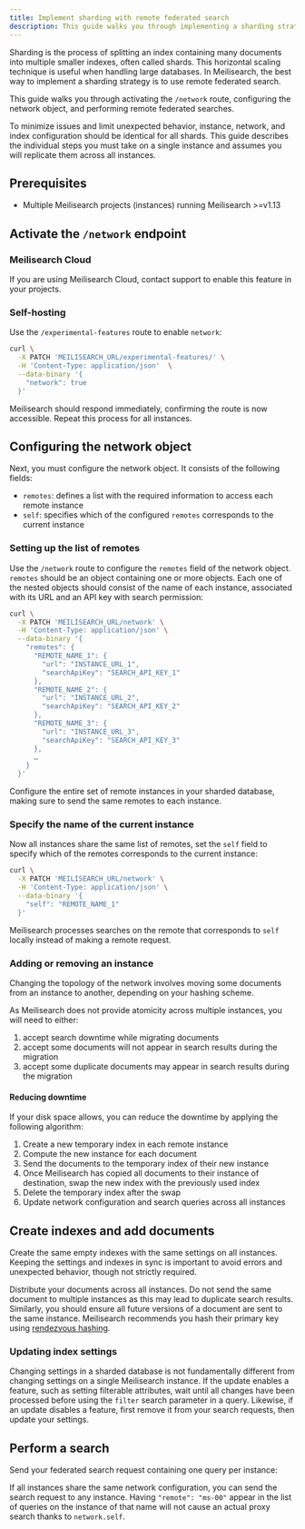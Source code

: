 ```yaml
---
title: Implement sharding with remote federated search
description: This guide walks you through implementing a sharding strategy by activating the `/network` route, configuring the network object, and performing remote federated searches.
---
```


Sharding is the process of splitting an index containing many documents into multiple smaller indexes, often called shards. This horizontal scaling technique is useful when handling large databases. In Meilisearch, the best way to implement a sharding strategy is to use remote federated search.

This guide walks you through activating the `/network` route, configuring the network object, and performing remote federated searches.

<Capsule intent="tip" title="Configuring multiple instances">
To minimize issues and limit unexpected behavior, instance, network, and index configuration should be identical for all shards. This guide describes the individual steps you must take on a single instance and assumes you will replicate them across all instances.
</Capsule>

## Prerequisites

- Multiple Meilisearch projects (instances) running Meilisearch >=v1.13

## Activate the `/network` endpoint

### Meilisearch Cloud

If you are using Meilisearch Cloud, contact support to enable this feature in your projects.

### Self-hosting

Use the `/experimental-features` route to enable `network`:

```sh
curl \
  -X PATCH 'MEILISEARCH_URL/experimental-features/' \
  -H 'Content-Type: application/json'  \
  --data-binary '{
    "network": true
  }'
```

Meilisearch should respond immediately, confirming the route is now accessible. Repeat this process for all instances.

## Configuring the network object

Next, you must configure the network object. It consists of the following fields:

- `remotes`: defines a list with the required information to access each remote instance
- `self`: specifies which of the configured `remotes` corresponds to the current instance

### Setting up the list of remotes

Use the `/network` route to configure the `remotes` field of the network object. `remotes` should be an object containing one or more objects. Each one of the nested objects should consist of the name of each instance, associated with its URL and an API key with search permission:

```sh
curl \
  -X PATCH 'MEILISEARCH_URL/network' \
  -H 'Content-Type: application/json' \
  --data-binary '{
    "remotes": {
      "REMOTE_NAME_1": {
        "url": "INSTANCE_URL_1",
        "searchApiKey": "SEARCH_API_KEY_1"
      },
      "REMOTE_NAME_2": {
        "url": "INSTANCE_URL_2",
        "searchApiKey": "SEARCH_API_KEY_2"
      },
      "REMOTE_NAME_3": {
        "url": "INSTANCE_URL_3",
        "searchApiKey": "SEARCH_API_KEY_3"
      },
      …
    }
  }'
```

Configure the entire set of remote instances in your sharded database, making sure to send the same remotes to each instance.

### Specify the name of the current instance

Now all instances share the same list of remotes, set the `self` field to specify which of the remotes corresponds to the current instance:

```sh
curl \
  -X PATCH 'MEILISEARCH_URL/network' \
  -H 'Content-Type: application/json' \
  --data-binary '{
    "self": "REMOTE_NAME_1"
  }'
```

Meilisearch processes searches on the remote that corresponds to `self` locally instead of making a remote request.

### Adding or removing an instance

Changing the topology of the network involves moving some documents from an instance to another, depending on your hashing scheme.

As Meilisearch does not provide atomicity across multiple instances, you will need to either:

1. accept search downtime while migrating documents
2. accept some documents will not appear in search results during the migration
3. accept some duplicate documents may appear in search results during the migration

#### Reducing downtime

If your disk space allows, you can reduce the downtime by applying the following algorithm:

1. Create a new temporary index in each remote instance
2. Compute the new instance for each document
3. Send the documents to the temporary index of their new instance
4. Once Meilisearch has copied all documents to their instance of destination, swap the new index with the previously used index
5. Delete the temporary index after the swap
6. Update network configuration and search queries across all instances

## Create indexes and add documents

Create the same empty indexes with the same settings on all instances. Keeping the settings and indexes in sync is important to avoid errors and unexpected behavior, though not strictly required.

Distribute your documents across all instances. Do not send the same document to multiple instances as this may lead to duplicate search results. Similarly, you should ensure all future versions of a document are sent to the same instance. Meilisearch recommends you hash their primary key using [rendezvous hashing](https://en.wikipedia.org/wiki/Rendezvous_hashing).

### Updating index settings

Changing settings in a sharded database is not fundamentally different from changing settings on a single Meilisearch instance. If the update enables a feature, such as setting filterable attributes, wait until all changes have been processed before using the `filter` search parameter in a query. Likewise, if an update disables a feature, first remove it from your search requests, then update your settings.

## Perform a search

Send your federated search request containing one query per instance:

<CodeSamples id="multi_search_remote_federated_1" />

If all instances share the same network configuration, you can send the search request to any instance. Having `"remote": "ms-00"` appear in the list of queries on the instance of that name will not cause an actual proxy search thanks to `network.self`.
